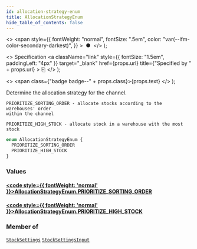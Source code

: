 ```yaml
---
id: allocation-strategy-enum
title: AllocationStrategyEnum
hide_table_of_contents: false
---
```


  <>
    <span
      style={{
        fontWeight: "normal",
        fontSize: ".5em",
        color: "var(--ifm-color-secondary-darkest)",
      }}
    >
      &nbsp;●&nbsp;
    </span>
  </>
);

  <>
    Specification
    <a
      className="link"
      style={{ fontSize: "1.5em", paddingLeft: "4px" }}
      target="\_blank"
      href={props.url}
      title={"Specified by " + props.url}
    >
      ⎘
    </a>
  </>
);

  <>
    <span class={"badge badge--" + props.class}>{props.text}</span>
  </>
);

Determine the allocation strategy for the channel.

    PRIORITIZE_SORTING_ORDER - allocate stocks according to the warehouses' order
    within the channel

    PRIORITIZE_HIGH_STOCK - allocate stock in a warehouse with the most stock

```graphql
enum AllocationStrategyEnum {
  PRIORITIZE_SORTING_ORDER
  PRIORITIZE_HIGH_STOCK
}
```

### Values

#### [<code style={{ fontWeight: 'normal' }}>AllocationStrategyEnum.<b>PRIORITIZE_SORTING_ORDER</b></code>](#)

>

#### [<code style={{ fontWeight: 'normal' }}>AllocationStrategyEnum.<b>PRIORITIZE_HIGH_STOCK</b></code>](#)

>

### Member of

[`StockSettings`](../../../developer/api-reference/objects/stock-settings) <Badge class="secondary" text="object"/><Bullet />[`StockSettingsInput`](../../../developer/api-reference/inputs/stock-settings-input) <Badge class="secondary" text="input"/>
